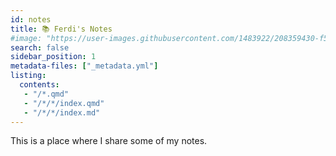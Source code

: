 ```yaml
---
id: notes
title: 📚 Ferdi's Notes
#image: "https://user-images.githubusercontent.com/1483922/208359430-f55d7503-3a98-4875-a35c-16314c9439d0.png"
search: false
sidebar_position: 1
metadata-files: ["_metadata.yml"]
listing:
  contents: 
   - "/*.qmd"
   - "/*/*/index.qmd"
   - "/*/*/index.md"
---
```


This is a place where I share some of my notes.